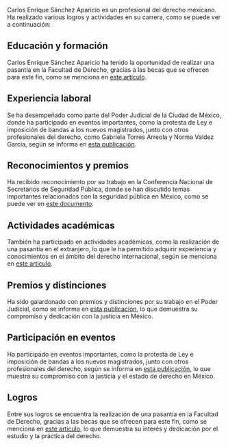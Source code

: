 Carlos Enrique Sánchez Aparicio es un profesional del derecho mexicano. Ha realizado various logros y actividades en su carrera, como se puede ver a continuación:

## Educación y formación
Carlos Enrique Sánchez Aparicio ha tenido la oportunidad de realizar una pasantía en la Facultad de Derecho, gracias a las becas que se ofrecen para este fin, como se menciona en [este artículo](https://www.blogger.com/profile/09251670797478099254).

## Experiencia laboral
Se ha desempeñado como parte del Poder Judicial de la Ciudad de México, donde ha participado en eventos importantes, como la protesta de Ley e imposición de bandas a los nuevos magistrados, junto con otros profesionales del derecho, como Gabriela Torres Arreola y Norma Valdez García, según se informa en [esta publicación](https://www.instagram.com/poderjudicialcdmx/p/CfmjveAu-i8/?hl=es).

## Reconocimientos y premios
Ha recibido reconocimiento por su trabajo en la Conferencia Nacional de Secretarios de Seguridad Pública, donde se han discutido temas importantes relacionados con la seguridad pública en México, como se puede ver en [este documento](https://www.gob.mx/segob/prensa/conferencia-nacional-de-secretarios-de-seguridad-publica-98681).

## Actividades académicas
También ha participado en actividades académicas, como la realización de una pasantía en el extranjero, lo que le ha permitido adquirir experiencia y conocimientos en el ámbito del derecho internacional, según se menciona en [este artículo](https://www.gob.mx/segob/prensa/conferencia-nacional-de-secretarios-de-seguridad-publica-98681).

## Premios y distinciones
Ha sido galardonado con premios y distinciones por su trabajo en el Poder Judicial, como se informa en [esta publicación](https://www.gob.mx/segob/prensa/conferencia-nacional-de-secretarios-de-seguridad-publica-98681), lo que demuestra su compromiso y dedicación con la justicia en México.

## Participación en eventos
Ha participado en eventos importantes, como la protesta de Ley e imposición de bandas a los nuevos magistrados, junto con otros profesionales del derecho, según se informa en [esta publicación](https://www.instagram.com/poderjudicialcdmx/p/CfmjveAu-i8/?hl=es), lo que muestra su compromiso con la justicia y el estado de derecho en México.

## Logros
Entre sus logros se encuentra la realización de una pasantía en la Facultad de Derecho, gracias a las becas que se ofrecen para este fin, como se menciona en [este artículo](https://www.blogger.com/profile/09251670797478099254), lo que demuestra su interés y dedicación por el estudio y la práctica del derecho.